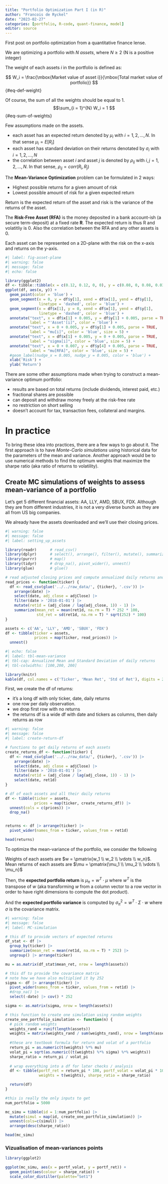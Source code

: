 ```yaml
---
title: "Portfolio Optimization Part I (in R)"
author: "Francois de Ryckel"
date: "2023-02-27"
categories: [portfolio, R-code, quant-finance, model]
editor: source
---
```


First post on portfolio optimization from a quantitative finance lense.  

We are optimizing a portfolio with *N assets*, where $N \geq 2$ (N is a positive integer)

::: {#def-weights}

The weight of each assets *i* in the portfolio is defined as:

$$ W_i = \frac{\mbox{Market value of asset i}}{\mbox{Total market value of portfolio}} $$ {#eq-def-weight}
:::

Of course, the sum of all the weights should be equal to 1.  
$$\sum_{i = 1}^{N} W_i = 1 $$ {#eq-sum-of-weights}

Few assumptions made on the assets. 

* each asset has an expected return denoted by $\mu_i \mbox{ with } i = 1, 2, \ldots, N$. In that sense $\mu_i = E[R_i]$ 
* each asset has standard deviation on their returns denotated by $\sigma_i \mbox{ with } i = 1, 2, \ldots, N$
* the correlation between asset *i* and asset *j* is denoted by $\rho_{ij} \mbox{ with } i,j = 1, 2, \ldots, N$. In that sense, $\rho_{ij} = corr(R_i, R_j)$

The **Mean-Variance Optimization** problem can be formulated in 2 ways: 

* Highest possible returns for a given amount of risk 
* Lowest possible amount of risk for a given expected return

Return is the expected return of the asset and risk is the variance of the returns of the asset. 

The **Risk-Free Asset (RFA)** is the money deposited in a bank account-ish (a secure term-deposit) at a fixed rate **R**. The expected return is thus R and volatitliy is 0.  Also the correlation between the RFA and any other assets is 0. 

Each asset can be represented on a 2D-plane with the risk on the x-axis and returns on the y-axis. 

```r
#| label: fig-asset-plane
#| warning: false
#| message: false
#| echo: false

library(ggplot2)
df <- tibble::tibble(x = c(0.12, 0.12, 0, 0), y = c(0.08, 0, 0.08, 0.036))
ggplot(df, aes(x, y)) + 
  geom_point(color = 'blue') + 
  geom_segment(x = 0, y = df$y[1], xend = df$x[1], yend = df$y[1], 
               linetype = 'dashed', color = 'blue') + 
  geom_segment(x = df$x[1], y = 0, xend = df$x[1], yend = df$y[1], 
               linetype = 'dashed', color = 'blue') + 
  annotate("text", x = df$x[1] + 0.005, y = df$y[1] + 0.005, parse = TRUE, 
           label = "'Asset'[i]", color = 'blue') + 
  annotate("text", x = 0 + 0.005, y = df$y[1] + 0.005, parse = TRUE, 
           label = "mu[i]", color = 'blue', size = 5) + 
  annotate("text", x = df$x[1] + 0.005, y = 0 + 0.005, parse = TRUE, 
           label = "sigma[i]", color = 'blue', size = 5) +   
  annotate("text", x = 0 + 0.007, y = df$y[4] + 0.005, parse = TRUE, 
           label = "mu[RFA]", color = 'blue', size = 5) +   
  #geom_label(nudge_x = 0.005, nudge_y = 0.005, color = 'blue') + 
  xlab('Risk') + 
  ylab('Return')
```


There are some other assumptions made when trying to construct a mean-variance optimum portfolio: 

* results are based on total returns (include dividends, interest paid, etc.)
* fractional shares are possible
* can deposit and withdraw money freely at the risk-free rate
* no restriction on short selling 
* doesn't account for tax, transaction fees, collateral and margins.  
 

# In practice

To bring these idea into practices, there are a few ways to go about it. 
The first approach is to have *Monte-Carlo simulations* using historical data for the parameters of the mean and variance. 
Another approach would be to use numerical methods to find the optimum weights that maximize the sharpe ratio (aka ratio of returns to volatility). 

## Create MC simulations of weights to assess mean-variance of a portfolio

Let's get 5 different financial assets: AA, LLY, AMD, SBUX, FDX. Although they are from different industries, it is not a very diverse bunch as they are all from US big companies. 

We already have the assets downloaded and we'll use their closing prices. 

```r
#| warning: false
#| message: false
#| label: setting_up_assets

library(readr)      # read_csv()
library(dplyr)      # select(), arrange(), filter(), mutate(), summarize()
library(purrr)      # map()
library(tidyr)      # drop_na(), pivot_wider(), unnest()
library(glue)       # glue()

# read adjusted closing prices and compute annualized daily returns and sd
read_prices <- function(ticker) { 
  df <- read_csv(glue('../../raw_data/', {ticker}, '.csv')) |> 
    arrange(date) |> 
    select(date, adj_close = adjClose) |> 
    filter(date > '2018-01-01') |> 
    mutate(ret1d = (adj_close / lag(adj_close, 1)) - 1) |> 
    summarize(mean_ret = mean(ret1d, na.rm = T) * 252 * 100, 
              std_ret = sd(ret1d, na.rm = T) * sqrt(252) * 100)
}

assets <- c('AA', 'LLY', 'AMD', 'SBUX', 'FDX')
df <- tibble(ticker = assets, 
             prices = map(ticker, read_prices)) |> 
  unnest()

```

```r
#| echo: false
#| label: tbl-mean-variance
#| tbl-cap: Annualized Mean and Standard Deviation of daily returns
#| tbl-colwidths: [100,200, 200]

library(knitr)
kable(df, col.names = c('Ticker', 'Mean Ret', 'Std of Ret'), digits = 2, 'html')
```


First, we create the df of returns: 

* it's a long df with only ticker, date, daily returns
* one row per daily observation. 
* we drop first row with no returns 
* the returns df is a wide df with date and tickers as columns, then daily returns as row

```r
#| warning: false
#| message: false
#| label: create-return-df

# functions to get daily returns of each assets
create_returns_df <- function(ticker) { 
  df <- read_csv(glue('../../raw_data/', {ticker}, '.csv')) |> 
    arrange(date) |> 
    select(date, adj_close = adjClose) |> 
    filter(date > '2018-01-01') |> 
    mutate(ret1d = (adj_close / lag(adj_close, 1)) - 1) |> 
    select(date, ret1d)
}

# df of each assets and all their daily returns
df <- tibble(ticker = assets, 
             prices = map(ticker, create_returns_df)) |> 
  unnest(cols = c(prices)) |> 
  drop_na()


returns <- df |> arrange(ticker) |> 
  pivot_wider(names_from = ticker, values_from = ret1d)  

head(returns)

```

To optimize the mean-variance of the portfolio, we consider the following 

Weights of each assets are $w = \pmatrix{w_1 \\ w_2 \\ \vdots \\ w_n}$.  
Mean returns of each assets are $\mu = \pmatrix{\mu_1 \\ \mu_2 \\ \vdots \\ \mu_n}$ 

Then, the **expected portfolio return** is $\mu_{\pi} = w^{T} \cdot \mu$ where $w^{T}$ is the transpose of $w$ (aka transforming $w$ from a column vector to a row vector in order to have right dimensions to compute the dot product). 

And the **expected portfolio variance** is computed by $\sigma_{\pi}^2 = w^T \cdot \Sigma \cdot w$ where $\sigma$ is the covariance matrix. 

```r
#| warning: false
#| message: false
#| label: MC-simulation 

# this df to provide vectors of expected returns
df_stat <- df |> 
  group_by(ticker) |> 
  summarize(mean_ret = mean(ret1d, na.rm = T) * 252) |> 
  ungroup() |> arrange(ticker) 

mu = as.matrix(df_stat$mean_ret, nrow = length(assets))

# this df to provide the covariance matrix
# note how we have also multiplied it by 252
sigma <- df |> arrange(ticker) |> 
  pivot_wider(names_from = ticker, values_from = ret1d) |> 
  #drop_na() |> 
  select(-date) |> cov() * 252

sigma <- as.matrix(sigma, nrow = length(assets))

# this function to create one simulation using random weights
create_one_portfolio_simulation <- function(n) { 
  # pick random weights
  weights_rand = runif(length(assets))
  weights = matrix(weights_rand / sum(weights_rand), nrow = length(assets))
  
  #these are textbook formula for return and volat of a portfolio
  return_pi = as.numeric(t(weights) %*% mu)
  volat_pi = sqrt(as.numeric((t(weights) %*% sigma) %*% weights))
  sharpe_ratio = return_pi / volat_pi
  
  # wrap everything into a df for later checks / analysis
  df <- tibble(portf_ret = return_pi * 100, portf_volat = volat_pi * 100, 
               weights = t(weights), sharpe_ratio = sharpe_ratio)

  return(df)
}

#this is really the only inputs to get 
num_portfolio = 5000

mc_simu = tibble(id = 1:num_portfolio) |> 
  mutate(simul = map(id, create_one_portfolio_simulation)) |> 
  unnest(cols=c(simul)) |> 
  arrange(desc(sharpe_ratio))

head(mc_simu)
```

### Vizualisation of mean-variances points

```r
library(ggplot2)

ggplot(mc_simu, aes(x = portf_volat, y = portf_ret)) + 
  geom_point(aes(colour = sharpe_ratio)) + 
  scale_color_distiller(palette="Set1") 
```


